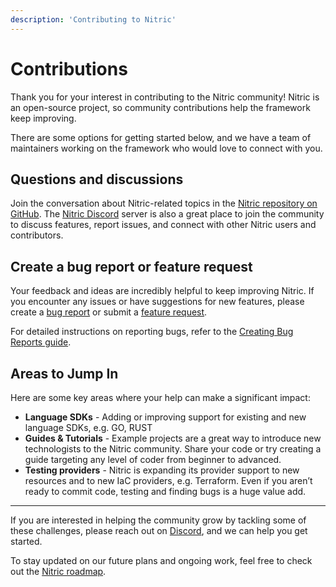 ```yaml
---
description: 'Contributing to Nitric'
---
```


# Contributions

Thank you for your interest in contributing to the Nitric community! Nitric is an open-source project, so community contributions help the framework keep improving.

There are some options for getting started below, and we have a team of maintainers working on the framework who would love to connect with you.

## Questions and discussions

Join the conversation about Nitric-related topics in the [Nitric repository on GitHub](https://github.com/nitrictech/nitric). The [Nitric Discord](https://nitric.io/chat) server is also a great place to join the community to discuss features, report issues, and connect with other Nitric users and contributors.

## Create a bug report or feature request

Your feedback and ideas are incredibly helpful to keep improving Nitric. If you encounter any issues or have suggestions for new features, please create a [bug report](https://github.com/nitrictech/nitric/issues) or submit a [feature request](https://github.com/nitrictech/nitric/issues/new?template=feature_request.md).

For detailed instructions on reporting bugs, refer to the [Creating Bug Reports guide](/support#bug-reports).

## Areas to Jump In

Here are some key areas where your help can make a significant impact:

- **Language SDKs** - Adding or improving support for existing and new language SDKs, e.g. GO, RUST
- **Guides & Tutorials** - Example projects are a great way to introduce new technologists to the Nitric community. Share your code or try creating a guide targeting any level of coder from beginner to advanced.
- **Testing providers** - Nitric is expanding its provider support to new resources and to new IaC providers, e.g. Terraform. Even if you aren’t ready to commit code, testing and finding bugs is a huge value add.

---

If you are interested in helping the community grow by tackling some of these challenges, please reach out on [Discord](https://nitric.io/chat), and we can help you get started.

To stay updated on our future plans and ongoing work, feel free to check out the [Nitric roadmap](https://github.com/orgs/nitrictech/projects/4).
